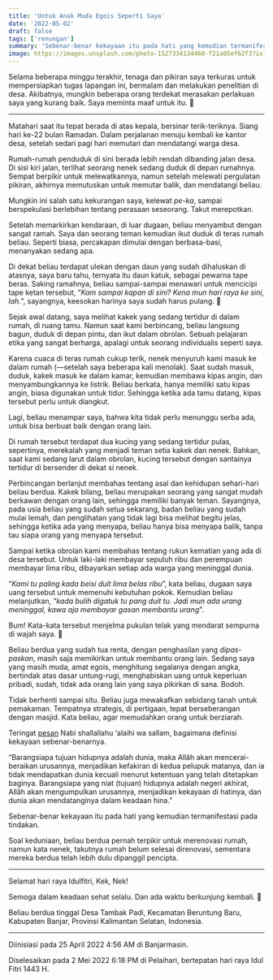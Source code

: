 ```yaml
---
title: 'Untuk Anak Muda Egois Seperti Saya'
date: '2022-05-02'
draft: false
tags: ['renungan']
summary: 'Sebenar-benar kekayaan itu pada hati yang kemudian termanifestasi pada tindakan.'
image: https://images.unsplash.com/photo-1527334134460-f21a05ef62f3?ixlib=rb-1.2.1&ixid=MnwxMjA3fDB8MHxwaG90by1wYWdlfHx8fGVufDB8fHx8&fit=crop&auto=format
---
```


Selama beberapa minggu terakhir, tenaga dan pikiran saya terkuras untuk mempersiapkan tugas lapangan
ini, bermalam dan melakukan penelitian di desa. Akibatnya, mungkin beberapa orang terdekat merasakan
perlakuan saya yang kurang baik. Saya meminta maaf untuk itu. 🤍

---

Matahari saat itu tepat berada di atas kepala, bersinar terik-teriknya. Siang hari ke-22 bulan
Ramadan. Dalam perjalanan menuju kembali ke kantor desa, setelah sedari pagi hari memutari dan
mendatangi warga desa.

Rumah-rumah penduduk di sini berada lebih rendah dibanding jalan desa. Di sisi kiri jalan, terlihat
seorang nenek sedang duduk di depan rumahnya. Sempat berpikir untuk melewatkannya, namun setelah
melewati pergulatan pikiran, akhirnya memutuskan untuk memutar balik, dan mendatangi beliau.

Mungkin ini salah satu kekurangan saya, kelewat _pe-ka_, sampai berspekulasi berlebihan tentang
perasaan seseorang. Takut merepotkan.

Setelah memarkirkan kendaraan, di luar dugaan, beliau menyambut dengan sangat ramah. Saya dan
seorang teman kemudian ikut duduk di teras rumah beliau. Seperti biasa, percakapan dimulai dengan
berbasa-basi, menanyakan sedang apa.

Di dekat beliau terdapat ulekan dengan daun yang sudah dihaluskan di atasnya, saya baru tahu,
ternyata itu daun katuk, sebagai pewarna tape beras. Saking ramahnya, beliau sampai-sampai menawari
untuk mencicipi tape ketan tersebut, “_Kam sampai kapan di sini? Kena mun hari raya ke sini, lah._”,
sayangnya, keesokan harinya saya sudah harus pulang. 🙂

Sejak awal datang, saya melihat kakek yang sedang tertidur di dalam rumah, di ruang tamu. Namun saat
kami berbincang, beliau langsung bagun, duduk di depan pintu, dan ikut dalam obrolan. Sebuah
pelajaran etika yang sangat berharga, apalagi untuk seorang individualis seperti saya.

Karena cuaca di teras rumah cukup terik, nenek menyuruh kami masuk ke dalam rumah (—setelah saya
beberapa kali menolak). Saat sudah masuk, duduk, kakek masuk ke dalam kamar, kemudian membawa kipas
angin, dan menyambungkannya ke listrik. Beliau berkata, hanya memiliki satu kipas angin, biasa
digunakan untuk tidur. Sehingga ketika ada tamu datang, kipas tersebut perlu untuk diangkut.

Lagi, beliau menampar saya, bahwa kita tidak perlu menunggu serba ada, untuk bisa berbuat baik
dengan orang lain.

Di rumah tersebut terdapat dua kucing yang sedang tertidur pulas, sepertinya, merekalah yang menjadi
teman setia kakek dan nenek. Bahkan, saat kami sedang larut dalam obrolan, kucing tersebut dengan
santainya tertidur di bersender di dekat si nenek.

Perbincangan berlanjut membahas tentang asal dan kehidupan sehari-hari beliau berdua. Kakek bilang,
beliau merupakan seorang yang sangat mudah berkawan dengan orang lain, sehingga memiliki banyak
teman. Sayangnya, pada usia beliau yang sudah setua sekarang, badan beliau yang sudah mulai lemah,
dan penglihatan yang tidak lagi bisa melihat begitu jelas, sehingga ketika ada yang menyapa, beliau
hanya bisa menyapa balik, tanpa tau siapa orang yang menyapa tersebut.

Sampai ketika obrolan kami membahas tentang rukun kematian yang ada di desa tersebut. Untuk
laki-laki membayar sepuluh ribu dan perempuan membayar lima ribu, dibayarkan setiap ada warga yang
meninggal dunia.

“_Kami tu paling kada beisi duit lima belas ribu_”, kata beliau, dugaan saya uang tersebut untuk
memenuhi kebutuhan pokok. Kemudian beliau melanjutkan, “_kada bulih digatuk tu pang duit tu. Jadi
mun ada urang meninggal, kawa aja membayar gasan membantu urang_”.

Bum! Kata-kata tersebut menjelma pukulan telak yang mendarat sempurna di wajah saya. 🙂

Beliau berdua yang sudah tua renta, dengan penghasilan yang _dipas-paskan_, masih saja memikirkan
untuk membantu orang lain. Sedang saya yang masih muda, amat egois, menghitung segalanya dengan
angka, bertindak atas dasar untung-rugi, menghabiskan uang untuk keperluan pribadi, sudah, tidak ada
orang lain yang saya pikirkan di sana. Bodoh.

Tidak berhenti sampai situ. Beliau juga mewakafkan sebidang tanah untuk pemakaman. Tempatnya
strategis, di pertigaan, tepat berseberangan dengan masjid. Kata beliau, agar memudahkan orang untuk
berziarah.

Teringat [pesan](https://almanhaj.or.id/12638-jadikanlah-akhirat-sebagai-niatmu-2.html) Nabi
shallallahu ‘alaihi wa sallam, bagaimana definisi kekayaan sebenar-benarnya.

“Barangsiapa tujuan hidupnya adalah dunia, maka Allâh akan mencerai-beraikan urusannya, menjadikan
kefakiran di kedua pelupuk matanya, dan ia tidak mendapatkan dunia kecuali menurut ketentuan yang
telah ditetapkan baginya. Barangsiapa yang niat (tujuan) hidupnya adalah negeri akhirat, Allâh akan
mengumpulkan urusannya, menjadikan kekayaan di hatinya, dan dunia akan mendatanginya dalam keadaan
hina.”

Sebenar-benar kekayaan itu pada hati yang kemudian termanifestasi pada tindakan.

Soal keduniaan, beliau berdua pernah terpikir untuk merenovasi rumah, namun kata nenek, takutnya
rumah belum selesai direnovasi, sementara mereka berdua telah lebih dulu dipanggil pencipta.

---

Selamat hari raya Idulfitri, Kek, Nek!

Semoga dalam keadaan sehat selalu. Dan ada waktu berkunjung kembali. 🤍

Beliau berdua tinggal Desa Tambak Padi, Kecamatan Beruntung Baru, Kabupaten Banjar, Provinsi
Kalimantan Selatan, Indonesia.

---

Diinisiasi pada 25 April 2022 4:56 AM di Banjarmasin.

Diselesaikan pada 2 Mei 2022 6:18 PM di Pelaihari, bertepatan hari raya Idul Fitri 1443 H.
